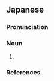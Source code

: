 ==Japanese==
{{ja-kanjitab|りん|ひ|k2=ぴ|yomi=o}}

===Pronunciation===
{{ja-pron|yomi=o|りんぴ|acc=1|acc_ref=DJR}}

===Noun===
{{ja-noun|りんぴ}}

# {{abbreviation of|燐酸肥料|lang=ja|sort=りんぴ}}

===References===
<references/>
